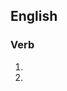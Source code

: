 ==English==

===Verb===
{{head|en|verb form}}

# {{present participle of|en|unvail|nocat=1}}
# {{present participle of|en|unvaile|nocat=1}}